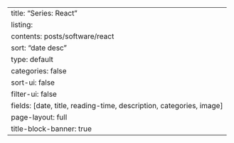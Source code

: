 ---
title: "Series: React"
listing:
  contents: posts/software/react
  sort: "date desc"
  type: default
  categories: false
  sort-ui: false
  filter-ui: false
  fields: [date, title, reading-time, description, categories, image]
page-layout: full
title-block-banner: true
---